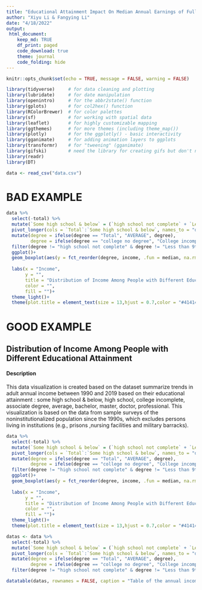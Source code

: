 ```yaml
---
title: "Educational Attainment Impact On Median Annual Earnings of Full-time Year-round Workers 25 to 34 Years Old in 1990-2019"
author: "Xiyu Li & Fangying Li"
date: "4/18/2022"
output:
 html_document:
    keep_md: TRUE
    df_print: paged
    code_download: true
    theme: journal
    code_folding: hide
---
```


```r
knitr::opts_chunk$set(echo = TRUE, message = FALSE, warning = FALSE)
```

```r
library(tidyverse)     # for data cleaning and plotting
library(lubridate)     # for date manipulation
library(openintro)     # for the abbr2state() function
library(gplots)        # for col2hex() function
library(RColorBrewer)  # for color palettes
library(sf)            # for working with spatial data
library(leaflet)       # for highly customizable mapping
library(ggthemes)      # for more themes (including theme_map())
library(plotly)        # for the ggplotly() - basic interactivity
library(gganimate)     # for adding animation layers to ggplots
library(transformr)    # for "tweening" (gganimate)
library(gifski)        # need the library for creating gifs but don't need to load each tim
library(readr)
library(DT)

data <- read_csv("data.csv")
```

# BAD EXAMPLE

```r
data %>% 
  select(-total) %>% 
  mutate(`Some high school & below` = (`high school not complete` + `Less than 9th degree`)/2) %>% 
  pivot_longer(cols = `Total`:`Some high school & below`, names_to = "degree", values_to = "income") %>% 
  mutate(degree = ifelse(degree == "Total", "AVERAGE", degree),
         degree = ifelse(degree == "college no degree", "College incomplete", degree)) %>% 
  filter(degree != "high school not complete" & degree != "Less than 9th degree") %>% 
  ggplot()+
  geom_boxplot(aes(y = fct_reorder(degree, income, .fun = median, na.rm = TRUE), x = income, color = Gender, fill = Gender),width = 0.4,varwidth = TRUE)+
  
  labs(x = "Income",
       y = "",
       title = "Distribution of Income Among People with Different Educational Attainment",
       color = "",
       fill = "")+
  theme_light()+
  theme(plot.title = element_text(size = 13,hjust = 0.7,color = "#414141"))
```


# GOOD EXAMPLE

## Distribution of Income Among People with Different Educational Attainment

#### Description
This data visualization is created based on the dataset summarize trends in adult annual income between 1990 and 2019 based on their educational attainment : some high school & below, high school, college incomplete, associate degree, average, bachelor, master, doctor, professional. This visualization is based on the data from sample surveys of the noninstitutionalized population since the 1990s, which excludes persons living in institutions (e.g., prisons ,nursing facilities and military barracks).

```r
data %>% 
  select(-total) %>% 
  mutate(`Some high school & below` = (`high school not complete` + `Less than 9th degree`)/2) %>% 
  pivot_longer(cols = `Total`:`Some high school & below`, names_to = "degree", values_to = "income") %>% 
  mutate(degree = ifelse(degree == "Total", "AVERAGE", degree),
         degree = ifelse(degree == "college no degree", "College incomplete", degree)) %>% 
  filter(degree != "high school not complete" & degree != "Less than 9th degree") %>% 
  ggplot()+
  geom_boxplot(aes(y = fct_reorder(degree, income, .fun = median, na.rm = TRUE), x = income, color = Gender, fill = Gender),width = 0.4,varwidth = TRUE)+
  
  labs(x = "Income",
       y = "",
       title = "Distribution of Income Among People with Different Educational Attainment",
       color = "",
       fill = "")+
  theme_light()+
  theme(plot.title = element_text(size = 13,hjust = 0.7,color = "#414141"))
```

```r
datas <- data %>% 
  select(-total) %>% 
  mutate(`Some high school & below` = (`high school not complete` + `Less than 9th degree`)/2) %>% 
  pivot_longer(cols = `Total`:`Some high school & below`, names_to = "degree", values_to = "income") %>% 
  mutate(degree = ifelse(degree == "Total", "AVERAGE", degree),
         degree = ifelse(degree == "college no degree", "College incomplete", degree)) %>% 
  filter(degree != "high school not complete" & degree != "Less than 9th degree")

datatable(datas, rownames = FALSE, caption = "Table of the annual income of people with different educational attainment from 1990 to 2019")
```



